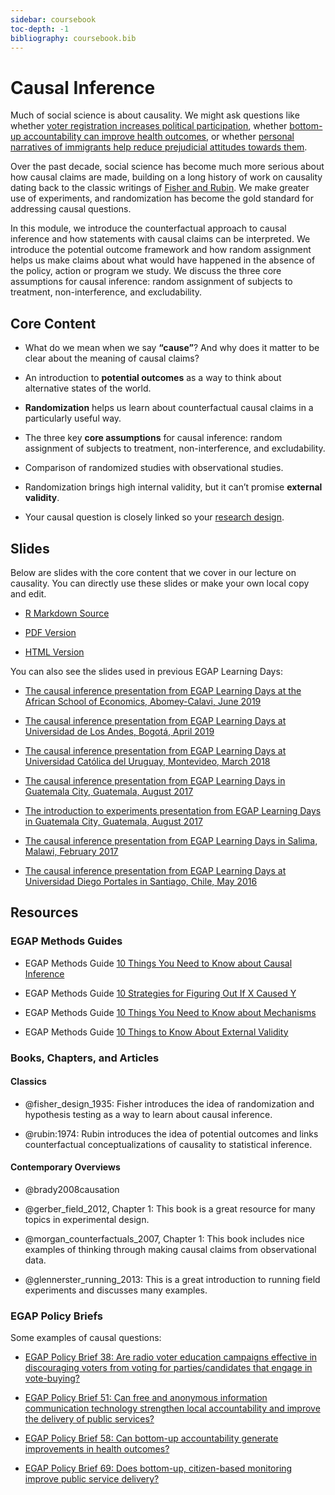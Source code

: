 ```yaml
---
sidebar: coursebook
toc-depth: -1
bibliography: coursebook.bib
---
```


# Causal Inference  {.unlisted}

Much of social science is about causality.  We might ask questions like whether [voter registration increases political participation](https://egap.org/resource/electoral-administration-in-kenya/), whether [bottom-up accountability can improve health outcomes](https://egap.org/resource/does-bottom-up-accountability-work-evidence-from-uganda/), or whether [personal narratives of immigrants help reduce prejudicial attitudes towards them](https://egap.org/resource/brief-70-how-personal-narratives-reduce-negative-attitudes-towards-immigrants-in-kenya/).
  
  Over the past decade, social science has become much more serious about how causal claims are made, building on a long history of work on causality dating back to the classic writings of [Fisher and Rubin](#causalinference-classics). We make greater use of experiments, and randomization has become the gold standard for addressing causal questions. 

  In this module, we introduce the counterfactual approach to causal inference and how statements with causal claims can be interpreted. We introduce the potential outcome framework and how random assignment helps us make claims about what would have happened in the absence of the policy, action or program we study. We discuss the three core assumptions for causal inference: random assignment of subjects to treatment, non-interference, and excludability. 

## Core Content

 - What do we mean when we say **"cause"**? And why does it matter to be clear about the meaning of causal claims?

 - An introduction to **potential outcomes** as a way to think about alternative states of the world.

 - **Randomization** helps us learn about counterfactual causal claims in a particularly useful way.

 - The three key **core assumptions** for causal inference: random assignment of subjects to treatment, non-interference, and excludability.

 - Comparison of randomized studies with observational studies.

 - Randomization brings high internal validity, but it can't promise **external validity**.

 - Your causal question is closely linked so your [research design](the-research-design-process.html).

## Slides

Below are slides with the core content that we cover in our lecture on causality. You can directly use these slides or make your own local copy and edit.

- [R Markdown Source](https://egap.github.io/learningdays-resources/Slides/causalinference-slides.Rmd)

- [PDF Version](https://egap.github.io/learningdays-resources/Slides/causalinference-slides.pdf)

- [HTML Version](https://egap.github.io/learningdays-resources/Slides/causalinference-slides.html)

You can also see the slides used in previous EGAP Learning Days:

 - [The causal inference presentation from EGAP Learning Days at the African School of Economics, Abomey-Calavi, June 2019](https://egap.github.io/learningdays-resources/Slides/Examples/causality-benin.pdf)

 - [The causal inference presentation from EGAP Learning Days at Universidad de Los Andes, Bogotá, April 2019](https://egap.github.io/learningdays-resources/Slides/Examples/causality-bogota.pdf)

 - [The causal inference presentation from EGAP Learning Days at Universidad Católica del Uruguay, Montevideo, March 2018](https://egap.github.io/learningdays-resources/Slides/Examples/causality-montevideo.pdf)

 - [The causal inference presentation from EGAP Learning Days in Guatemala City, Guatemala, August 2017](https://egap.github.io/learningdays-resources/Slides/Examples/causality-guatemala.pdf)

 - [The introduction to experiments presentation from EGAP Learning Days in Guatemala City, Guatemala, August 2017](https://egap.github.io/learningdays-resources/Slides/Examples/intro_experiments-guatemala.pdf)

 - [The causal inference presentation from EGAP Learning Days in Salima, Malawi, February 2017](https://egap.github.io/learningdays-resources/Slides/Examples/causality-malawi.pdf)

 - [The causal inference presentation from EGAP Learning Days at Universidad Diego Portales in Santiago, Chile, May 2016](https://egap.github.io/learningdays-resources/Slides/Examples/causality-santiago.pdf)

## Resources

### EGAP Methods Guides

- EGAP Methods Guide [10 Things You Need to Know about Causal Inference](https://egap.org/resource/10-things-to-know-about-causal-inference/)

- EGAP Methods Guide [10 Strategies for Figuring Out If X Caused Y](https://egap.org/resource/10-strategies-for-figuring-out-if-x-caused-y/)

- EGAP Methods Guide [10 Things You Need to Know about Mechanisms](https://egap.org/resource/10-things-mechanisms/)

- EGAP Methods Guide [10 Things to Know About External Validity](https://egap.org/resource/10-things-to-know-about-external-validity/)

### Books, Chapters, and Articles {#causalinference-cites}

#### Classics {#causalinference-classics}

- @fisher_design_1935: Fisher introduces the idea of randomization and hypothesis testing as a way to learn about causal inference.

- @rubin:1974: Rubin introduces the idea of potential outcomes and links counterfactual conceptualizations of causality to statistical inference.

#### Contemporary Overviews

- @brady2008causation

- @gerber_field_2012, Chapter 1: This book is a great resource for many topics in experimental design.

- @morgan_counterfactuals_2007, Chapter 1: This book includes nice examples of thinking through making causal claims from observational data.

- @glennerster_running_2013: This is a great introduction to running field experiments and discusses many examples.

### EGAP Policy Briefs

Some examples of causal questions:

- [EGAP Policy Brief 38: Are radio voter education campaigns effective in discouraging voters from voting for parties/candidates that engage in vote-buying?](https://egap.org/resource/brief-38-diminishing-the-effectiveness-of-vote-buying-through-voter-education/)

- [EGAP Policy Brief 51: Can free and anonymous information communication technology strengthen local accountability and improve the delivery of public services?](https://egap.org/resource/does-information-technology-improve-public-service-delivery-lessons-from-uganda/)

- [EGAP Policy Brief 58: Can bottom-up accountability generate improvements in health outcomes?](https://egap.org/resource/does-bottom-up-accountability-work-evidence-from-uganda/)

- [EGAP Policy Brief 69: Does bottom-up, citizen-based monitoring improve public service delivery?](https://egap.org/resource/brief-69-bottom-up-accountability-and-public-service-provision-in-brazil/)


